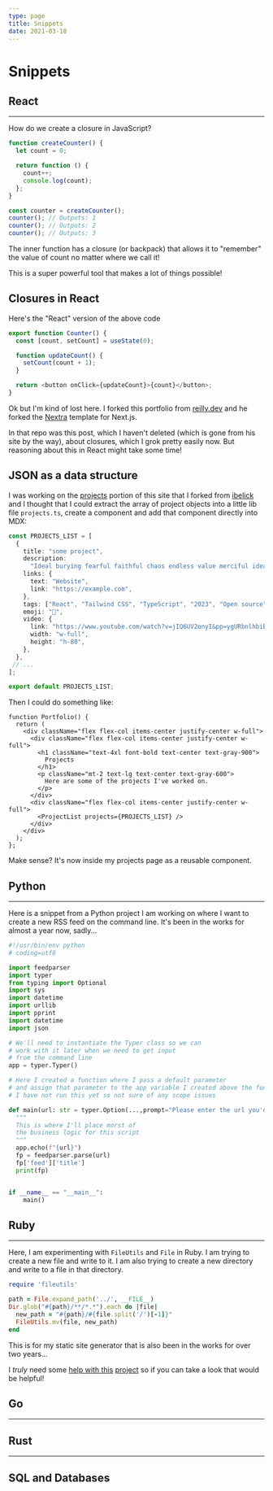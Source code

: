 ```yaml
---
type: page
title: Snippets
date: 2021-03-18
---
```


# Snippets


## React
---

How do we create a closure in JavaScript?

```typescript
function createCounter() {
  let count = 0;

  return function () {
    count++;
    console.log(count);
  };
}

const counter = createCounter();
counter(); // Outputs: 1
counter(); // Outputs: 2
counter(); // Outputs: 3
```

The inner function has a closure (or backpack) that allows it to "remember" the value of count no matter where we call it!

This is a super powerful tool that makes a lot of things possible!

## Closures in React

Here's the "React" version of the above code

```typescript
export function Counter() {
  const [count, setCount] = useState(0);

  function updateCount() {
    setCount(count + 1);
  }

  return <button onClick={updateCount}>{count}</button>;
}
```

Ok but I'm kind of lost here. I forked this portfolio from [reilly.dev](https://reilly.dev) and he forked the [Nextra](https://nextra.site) template for Next.js.

In that repo was this post, which I haven't deleted (which is gone from his site by the way), about closures, which I grok pretty easily now.
But reasoning about this in React might take some time!

## JSON as a data structure

I was working on the [projects](/projects) portion of this site that I forked from [ibelick](https://github.com/ibelick/hello) and I thought that I could extract the array of project objects into a little lib file `projects.ts`, create a component and add that component directly into MDX:

```typescript
const PROJECTS_LIST = [
  {
    title: "some project",
    description:
      "Ideal burying fearful faithful chaos endless value merciful ideal endless good overcome deceptions contradict. Grandeur will spirit ocean endless good.",
    links: {
      text: "Website",
      link: "https://example.com",
    },
    tags: ["React", "Tailwind CSS", "TypeScript", "2023", "Open source", "UI"],
    emoji: "💫",
    video: {
      link: "https://www.youtube.com/watch?v=jIQ6UV2onyI&pp=ygURbnlhbiBjYXQgMTAgaG91cnM%3D",
      width: "w-full",
      height: "h-80",
    },
  },
 // ...
];

export default PROJECTS_LIST;
```

Then I could do something like:

```tsx
function Portfolio() {
  return (
    <div className="flex flex-col items-center justify-center w-full">
      <div className="flex flex-col items-center justify-center w-full">
        <h1 className="text-4xl font-bold text-center text-gray-900">
          Projects
        </h1>
        <p className="mt-2 text-lg text-center text-gray-600">
          Here are some of the projects I've worked on.
        </p>
      </div>
      <div className="flex flex-col items-center justify-center w-full">
        <ProjectList projects={PROJECTS_LIST} />
      </div>
    </div>
  );
};
```

Make sense? It's now inside my projects page as a reusable component.
## Python
---

Here is a snippet from a Python project I am working on where I want to create a new RSS feed on the command line. It's been in the works for almost a year now, sadly...

```python
#!/usr/bin/env python
# coding=utf8

import feedparser
import typer
from typing import Optional
import sys
import datetime
import urllib
import pprint
import datetime
import json

# We'll need to instantiate the Typer class so we can
# work with it later when we need to get input
# from the command line
app = typer.Typer()

# Here I created a function where I pass a default parameter
# and assign that parameter to the app variable I created above the function
# I have not run this yet so not sure of any scope issues

def main(url: str = typer.Option(...,prompt="Please enter the url you'd like to parse")):
  """
  This is where I'll place morst of 
  the business logic for this script
  """
  app.echo(f"{url}")
  fp = feedparser.parse(url)
  fp['feed']['title']
  print(fp)


if __name__ == "__main__":
    main()
```

## Ruby
---
Here, I am experimenting with `FileUtils` and `File` in Ruby. I am trying to create a new file and write to it. I am also trying to create a new directory and write to a file in that directory.

```ruby
require 'fileutils'

path = File.expand_path('../', __FILE__)
Dir.glob("#{path}/**/*.*").each do |file|
  new_path = "#{path}/#{file.split('/')[-1]}"
  FileUtils.mv(file, new_path)
end
```

This is for my static site generator that is also been in the works for over two years...

I *truly* need some [help with this](https://github.com/twhite96/static-gen-ruby) [project](https://github.com/users/twhite96/projects/5?query=is:open+sort:updated-desc) so if you can take a look that would be helpful!

## Go
---


## Rust
---

## SQL and Databases